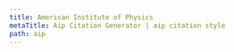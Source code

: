 ```yaml
---
title: American Institute of Physics
metaTitle: Aip Citation Generator | aip citation style
path: aip
---
```

<?xml version="1.0" encoding="utf-8"?><style xmlns="http://purl.org/net/xbiblio/csl" class="in-text" version="1.0" demote-non-dropping-particle="sort-only" default-locale="en-US"><info><title>American Institute of Physics</title><title-short>AIP</title-short><id>http://www.zotero.org/styles/american-institute-of-physics</id><link href="http://www.zotero.org/styles/american-institute-of-physics" rel="self"/><link href="http://www.aip.org/pubservs/style/4thed/toc.html" rel="documentation"/><!-- No attempt to make compound citations is made here <http://forums.zotero.org/discussion/4288/>--><author><name>Richard Karnesky</name><email>karnesky+zotero@gmail.com</email><uri>http://arc.nucapt.northwestern.edu/Richard_Karnesky</uri></author><category citation-format="numeric"/><category field="physics"/><!--<category term="materials science"/>--><summary>Common style use by AIP publications.</summary><updated>2013-09-08T00:04:27+00:00</updated><rights license="http://creativecommons.org/licenses/by-sa/3.0/">This work is licensed under a Creative Commons Attribution-ShareAlike 3.0 License</rights></info><macro name="author"><names variable="author"><name delimiter=", " initialize-with="." and="text"/><label form="long" prefix=", " suffix=" "/><substitute><names variable="editor"/><names variable="translator"/></substitute></names></macro><macro name="editor"><names variable="editor"><label form="verb" suffix=" "/><name delimiter=", " initialize-with="." and="text"/></names></macro><macro name="year-date"><choose><if variable="issued"><date variable="issued"><date-part name="year"/></date></if><else><text term="no date" form="short"/></else></choose></macro><macro name="day-date"><choose><if variable="issued"><date variable="issued"><date-part name="day" suffix=" "/><date-part name="month" form="long" suffix=" "/><date-part name="year"/></date></if><else><text term="no date" form="short"/></else></choose></macro><macro name="publisher"><group prefix="(" suffix=")" delimiter=", "><text variable="publisher"/><text variable="publisher-place" text-case="title"/><text macro="year-date"/></group></macro><macro name="edition"><choose><if is-numeric="edition"><group delimiter=" "><number variable="edition" form="ordinal"/><text term="edition" form="short"/></group></if><else><text variable="edition"/></else></choose></macro><citation collapse="citation-number"><sort><key variable="citation-number"/></sort><layout delimiter="," vertical-align="sup"><text variable="citation-number"/></layout></citation><bibliography entry-spacing="0"><layout suffix="."><text variable="citation-number" vertical-align="sup"/><text macro="author" prefix=" " suffix=", "/><choose><if type="bill book graphic legal_case legislation motion_picture report song" match="any"><group delimiter=" "><group delimiter=", "><text variable="title" text-case="title" font-style="italic"/><text macro="edition"/></group><group delimiter=", "><text macro="publisher"/><group delimiter=" "><label variable="page" form="short"/><text variable="page"/></group></group></group></if><else-if type="chapter paper-conference" match="any"><group delimiter=" "><text term="in"/><group delimiter=", "><text variable="container-title" form="short" text-case="title" font-style="italic"/><text macro="editor"/><text macro="edition"/></group><group delimiter=", "><text macro="publisher"/><group delimiter=" "><label variable="page" form="short"/><text variable="page"/></group></group></group></else-if><else-if type="patent"><group delimiter=" "><text variable="number" prefix=" "/><text macro="day-date" prefix="(" suffix=")"/></group></else-if><else-if type="thesis"><group delimiter=", "><text variable="title" text-case="title"/><text variable="genre"/><text variable="publisher"/><text macro="year-date"/></group></else-if><else><group delimiter=" "><text variable="container-title" form="short" text-case="title"/><group delimiter=", "><text variable="volume" font-weight="bold"/><group delimiter=" "><text variable="page-first"/><text macro="year-date" prefix="(" suffix=")"/></group></group></group></else></choose></layout></bibliography></style>
